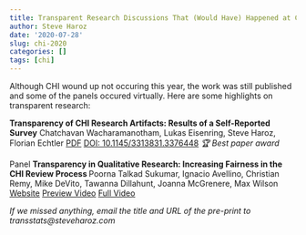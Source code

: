 ```yaml
---
title: Transparent Research Discussions That (Would Have) Happened at CHI 2020
author: Steve Haroz
date: '2020-07-28'
slug: chi-2020
categories: []
tags: [chi]
---
```


Although CHI wound up not occuring this year, the work was still published and some of the panels occured virtually. Here are some highlights on transparent research:

**Transparency of CHI Research Artifacts: Results of a Self-Reported Survey**
Chatchavan Wacharamanotham, Lukas Eisenring, Steve Haroz, Florian Echtler
[PDF](https://osf.io/3bu6t/) [DOI: 10.1145/3313831.3376448](https://doi.org/10.1145/3313831.3376448)
*🏆 Best paper award*

Panel **Transparency in Qualitative Research: Increasing Fairness in the CHI Review Process **
Poorna Talkad Sukumar, Ignacio Avellino, Christian Remy, Mike DeVito, Tawanna Dillahunt, Joanna McGrenere, Max Wilson
[Website](https://chi2020transparentqualresearchpanel.wordpress.com/) [Preview Video](https://chi2020transparentqualresearchpanel.wordpress.com/) [Full Video](https://www.youtube.com/watch?v=j9a0XZFXHnc)


*If we missed anything, email the title and URL of the pre-print to transstats@steveharoz.com*
